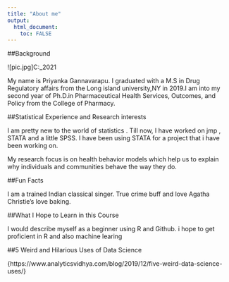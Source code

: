 ```yaml
---
title: "About me"
output: 
  html_document:
    toc: FALSE
---
```



##Background


![pic.jpg]C:\Users\Priyanka\Desktop\MADA_2021\

My name is Priyanka Gannavarapu. I graduated  with a M.S in Drug Regulatory affairs from the Long island university,NY in 2019.I am into my second year of Ph.D.in Pharmaceutical Health Services, Outcomes, and Policy from the College of Pharmacy.

##Statistical Experience and Research interests

I am pretty new to the world of statistics . Till now, I have worked on jmp , STATA and a little SPSS. I have been using STATA for a project that i have been working on.

My research focus is on health behavior models which help us to explain why individuals and communities behave the way they do.


##Fun Facts

I am a trained Indian classical singer.
True crime buff and love Agatha Christie's
love baking.


##What I Hope to Learn in this Course

I would describe myself as a beginner using R and Github. i hope to get proficient in R and also machine learing

##5 Weird and Hilarious Uses of Data Science

{https://www.analyticsvidhya.com/blog/2019/12/five-weird-data-science-uses/}

